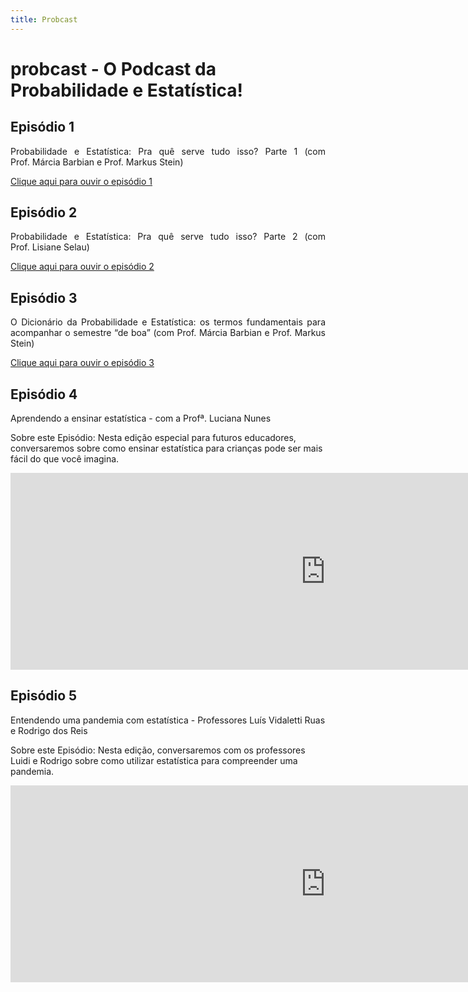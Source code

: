 ```yaml
---
title: Probcast
---
```


<h1 class="titulo"> 
  probcast - O Podcast da Probabilidade e Estatística!
</h1>

## Episódio 1

<p align="justify">
  Probabilidade e Estatística: Pra quê serve tudo isso? Parte 1 (com Prof. Márcia Barbian e Prof. Markus Stein)
</p>

<a href="episodios/ep1.mp3">
  Clique aqui para ouvir o episódio 1
</a>

## Episódio 2

<p align="justify">
Probabilidade e Estatística: Pra quê serve tudo isso? Parte 2 (com Prof. Lisiane Selau)
</p>

<a href="episodios/ep2.mp3">
  Clique aqui para ouvir o episódio 2
</a>

## Episódio 3

<p align="justify">
O Dicionário da Probabilidade e Estatística: os termos fundamentais para acompanhar o semestre "de boa" (com Prof. Márcia Barbian e Prof. Markus Stein)
</p>

<a href="episodios/ep3.mp3">
  Clique aqui para ouvir o episódio 3
</a>

## Episódio 4

<p align="justify">
Aprendendo a ensinar estatística - com a Profª. Luciana Nunes 

Sobre este Episódio: Nesta edição especial para futuros educadores, conversaremos sobre como ensinar estatística para crianças pode ser mais fácil do que você imagina.
</p>

<div class="row">

<div class="col-md-5 col-lg-5">
  <iframe width="200%" height="315" src="https://www.youtube.com/embed/mLFaymPt8Dk" frameborder="0" allow="accelerometer; autoplay; encrypted-media; gyroscope; picture-in-picture" allowfullscreen>
  </iframe>
</div>


## Episódio 5

<p align="justify">
Entendendo uma pandemia com estatística - Professores Luís Vidaletti Ruas e Rodrigo dos Reis

Sobre este Episódio: Nesta edição, conversaremos com os professores Luidi e Rodrigo sobre como utilizar estatística para compreender uma pandemia. 
</p>

<div class="row">

<div class="col-md-5 col-lg-5">
  <iframe width="200%" height="315" src="https://www.youtube.com/embed/8FfsrQgLfCE" frameborder="0" allow="accelerometer; autoplay; encrypted-media; gyroscope; picture-in-picture" allowfullscreen>
  </iframe>
</div>


